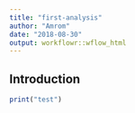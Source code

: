 ```yaml
---
title: "first-analysis"
author: "Amrom"
date: "2018-08-30"
output: workflowr::wflow_html
---
```


## Introduction

```r
print("test")
```

